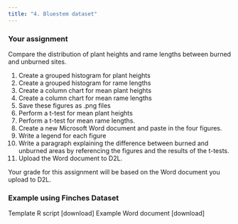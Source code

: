 ```yaml
---
title: "4. Bluestem dataset"
---
```


### Your assignment

Compare the distribution of plant heights and rame lengths between burned and unburned sites.

1. Create a grouped histogram for plant heights
1. Create a grouped histogram for rame lengths
1. Create a column chart for mean plant heights
1. Create a column chart for mean rame lengths
1. Save these figures as .png files
1. Perform a t-test for mean plant heights
1. Perform a t-test for mean rame lengths.
1. Create a new Microsoft Word document and paste in the four figures.
1. Write a legend for each figure
1. Write a paragraph explaining the difference between burned and unburned areas by referencing the figures and the results of the t-tests.
1. Upload the Word document to D2L.

Your grade for this assignment will be based on the Word document you upload to D2L.

### Example using Finches Dataset

Template R script
    [download]
Example Word document
    [download]